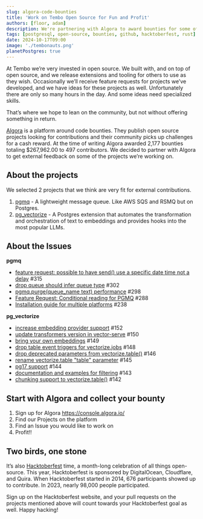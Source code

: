 ```yaml
---
slug: algora-code-bounties
title: 'Work on Tembo Open Source for Fun and Profit'
authors: [floor, adam]
description: We're partnering with Algora to award bounties for some of our open source Postgres extensions written in Rust.
tags: [postgresql, open-source, bounties, github, hacktoberfest, rust]
date: 2024-10-17T09:00
image: './tembonauts.png'
planetPostgres: true
---
```



At Tembo we’re very invested in open source. We built with, and on top of open source, and we release extensions and tooling for others to use as they wish. Occasionally we’ll receive feature requests for projects we’ve developed, and we have ideas for these projects as well. Unfortunately there are only so many hours in the day. And some ideas need specialized skills.

That’s where we hope to lean on the community, but not without offering something in return.

[Algora](https://algora.io) is a platform around code bounties. They publish open source projects looking for contributions and their community picks up challenges for a cash reward. At the time of writing Algora awarded 2,177 bounties totaling $267,962.00 to 497 contributors. We decided to partner with Algora to get external feedback on some of the projects we’re working on.

<Bounties />

## About the projects

We selected 2 projects that we think are very fit for external contributions.

1. [pgmq](https://github.com/tembo-io/pgmq) - A lightweight message queue. Like AWS SQS and RSMQ but on Postgres.
2. [pg_vectorize](https://github.com/tembo-io/pg_vectorize) - A Postgres extension that automates the transformation and orchestration of text to embeddings and provides hooks into the most popular LLMs.

## About the Issues

**pgmq**

-   [feature request: possible to have send() use a specific date time not a delay](https://github.com/tembo-io/pgmq/issues/315) #315
-   [drop queue should infer queue type](https://github.com/tembo-io/pgmq/issues/302) #302
-   [pgmq.purge(queue_name text) performance](https://github.com/tembo-io/pgmq/issues/298) #298
-   [Feature Request: Conditional reading for PGMQ](https://github.com/tembo-io/pgmq/issues/288) #288
-   [Installation guide for multiple platforms](https://github.com/tembo-io/pgmq/issues/238) #238

**pg_vectorize**

-   [increase embedding provider support](https://github.com/tembo-io/pg_vectorize/issues/152) #152
-   [update transformers version in vector-serve](https://github.com/tembo-io/pg_vectorize/issues/150) #150
-   [bring your own embeddings](https://github.com/tembo-io/pg_vectorize/issues/149) #149
-   [drop table event triggers for vectorize.jobs](https://github.com/tembo-io/pg_vectorize/issues/148) #148
-   [drop deprecated parameters from vectorize.table()](https://github.com/tembo-io/pg_vectorize/issues/146) #146
-   [rename vectorize.table "table" parameter](https://github.com/tembo-io/pg_vectorize/issues/145) #145
-   [pg17 support](https://github.com/tembo-io/pg_vectorize/issues/144) #144
-   [documentation and examples for filtering](https://github.com/tembo-io/pg_vectorize/issues/143) #143
-   [chunking support to vectorize.table()](https://github.com/tembo-io/pg_vectorize/issues/142) #142

## Start with Algora and collect your bounty

1. Sign up for Algora https://console.algora.io/
2. Find our Projects on the platform
3. Find an Issue you would like to work on
4. Profit!!

## Two birds, one stone

It’s also [Hacktoberfest](https://hacktoberfest.com/) time, a month-long celebration of all things open-source. This year, Hacktoberfest is sponsored by DigitalOcean, Cloudflare, and Quira. When Hacktoberfest started in 2014, 676 participants showed up to contribute. In 2023, nearly 98,000 people participated.

Sign up on the Hacktoberfest website, and your pull requests on the projects mentioned above will count towards your Hacktoberfest goal as well. Happy hacking!

